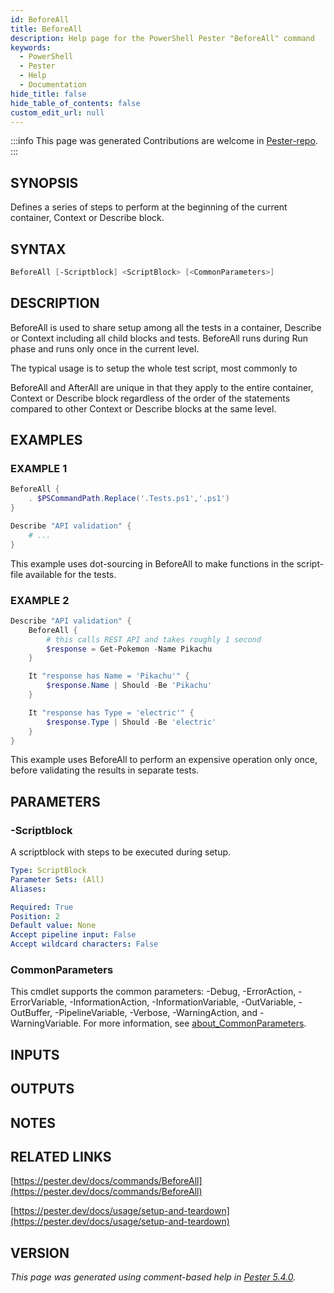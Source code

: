```yaml
---
id: BeforeAll
title: BeforeAll
description: Help page for the PowerShell Pester "BeforeAll" command
keywords:
  - PowerShell
  - Pester
  - Help
  - Documentation
hide_title: false
hide_table_of_contents: false
custom_edit_url: null
---
```


:::info This page was generated
Contributions are welcome in [Pester-repo](https://github.com/pester/pester).
:::

## SYNOPSIS

Defines a series of steps to perform at the beginning of the current container,
Context or Describe block.

## SYNTAX

```powershell
BeforeAll [-Scriptblock] <ScriptBlock> [<CommonParameters>]
```

## DESCRIPTION

BeforeAll is used to share setup among all the tests in a container, Describe
or Context including all child blocks and tests.
BeforeAll runs during Run phase
and runs only once in the current level.

The typical usage is to setup the whole test script, most commonly to

BeforeAll and AfterAll are unique in that they apply to the entire container,
Context or Describe block regardless of the order of the statements compared to
other Context or Describe blocks at the same level.

## EXAMPLES

### EXAMPLE 1

```powershell
BeforeAll {
    . $PSCommandPath.Replace('.Tests.ps1','.ps1')
}

Describe "API validation" {
    # ...
}
```

This example uses dot-sourcing in BeforeAll to make functions in the script-file
available for the tests.

### EXAMPLE 2

```powershell
Describe "API validation" {
    BeforeAll {
        # this calls REST API and takes roughly 1 second
        $response = Get-Pokemon -Name Pikachu
    }

    It "response has Name = 'Pikachu'" {
        $response.Name | Should -Be 'Pikachu'
    }

    It "response has Type = 'electric'" {
        $response.Type | Should -Be 'electric'
    }
}
```

This example uses BeforeAll to perform an expensive operation only once, before validating
the results in separate tests.

## PARAMETERS

### -Scriptblock

A scriptblock with steps to be executed during setup.

```yaml
Type: ScriptBlock
Parameter Sets: (All)
Aliases:

Required: True
Position: 2
Default value: None
Accept pipeline input: False
Accept wildcard characters: False
```

### CommonParameters

This cmdlet supports the common parameters: -Debug, -ErrorAction, -ErrorVariable, -InformationAction, -InformationVariable, -OutVariable, -OutBuffer, -PipelineVariable, -Verbose, -WarningAction, and -WarningVariable. For more information, see [about_CommonParameters](http://go.microsoft.com/fwlink/?LinkID=113216).

## INPUTS

## OUTPUTS

## NOTES

## RELATED LINKS

[https://pester.dev/docs/commands/BeforeAll](https://pester.dev/docs/commands/BeforeAll)

[https://pester.dev/docs/usage/setup-and-teardown](https://pester.dev/docs/usage/setup-and-teardown)

## VERSION

*This page was generated using comment-based help in [Pester 5.4.0](https://github.com/pester/pester).*
